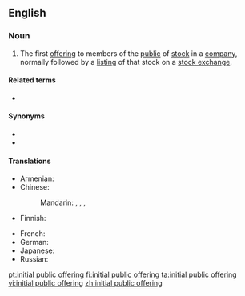 ==English==
{{wikipedia}}

===Noun===
{{head|en|noun}}

# {{lb|en|business}} The first [[offering]] to members of the [[public]] of [[stock]] in a [[company]], normally followed by a [[listing]] of that stock on a [[stock exchange]].

====Related terms====
* {{l|en|IPO}}

====Synonyms====
* {{l|en|float}}
* {{l|en|go public}}

====Translations====
{{trans-top|first offering to members of the public of stock in a company}}
* Armenian: {{t|hy|առաջնային հրապարակային տեղաբաշխում|sc=Armn}}
* Chinese:
*: Mandarin: {{t|cmn|首次公開募股|sc=Hani}}, {{t|cmn|首次公开募股|tr=shǒucì gōngkāi mùgǔ|sc=Hani}}, {{t|cmn|首次公開發行}}, {{t|cmn|首次公开发行|tr=shǒucì gōngkāi fāxíng}}
* Finnish: {{t+|fi|listautumisanti}}
{{trans-mid}}
* French: {{t|fr|introduction en bourse|f}}
* German: {{t+|de|Börsengang}}
* Japanese: {{t|ja|新規株式公開|tr=shinki kabushiki kōkai|sc=Jpan}}
* Russian: {{t|ru|перви́чное публи́чное предложе́ние|n}}
{{trans-bottom}}

[[pt:initial public offering]]
[[fi:initial public offering]]
[[ta:initial public offering]]
[[vi:initial public offering]]
[[zh:initial public offering]]